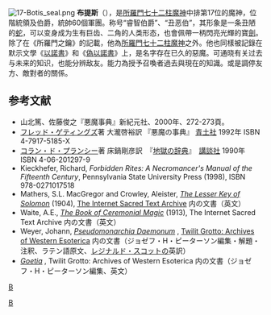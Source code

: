 [[File:17-Botis_seal.png|thumb]]
'''布提斯'''（{{lang-en|'''Botis'''}}），是[[所羅門七十二柱魔神|所羅門七十二柱魔神]]中排第17位的魔神，位階統領及伯爵，統帥60個軍團。称号“睿智伯爵”、“丑恶伯”，其形象是一条丑陋的[[蛇|蛇]]，可以变身成为生有巨齿、二角的人类形态，也會佩帶一柄閃亮光輝的寶[[劍|劍]]。除了在《所羅門之鑰》的記載，他為[[所羅門七十二柱魔神|所羅門七十二柱魔神]]之外。他也同樣被記錄在默示文學《[[以諾書|以諾書]]》和《[[偽以諾書|偽以諾書]]》上，是名字存在已久的惡魔。可通晓有关过去与未来的知识，也能分辨敌友。能力為授予召喚者過去與現在的知識。或是調停友方、敵對者的關係。

== 参考文献 ==
* 山北篤、佐藤俊之『悪魔事典』新紀元社、2000年、272-273頁。
* [[フレッド・ゲティングズ|フレッド・ゲティングズ]]著 大瀧啓裕訳 『悪魔の事典』 [[青土社|青土社]] 1992年 ISBN 4-7917-5185-X
* [[コラン・ド・プランシー|コラン・ド・プランシー]]著 床鍋剛彦訳　『[[地獄の辞典|地獄の辞典]]』　[[講談社|講談社]] 1990年 ISBN 4-06-201297-9
* Kieckhefer, Richard, ''Forbidden Rites: A Necromancer's Manual of the Fifteenth Century'', Pennsylvania State University Press (1998), ISBN 978-0271017518 
* Mathers, S.L. MacGregor and Crowley, Aleister, [http://www.sacred-texts.com/grim/lks/ ''The Lesser Key of Solomon''] {{Wayback|url=http://www.sacred-texts.com/grim/lks/ |date=20100829022514 }}(1904), [http://www.sacred-texts.com/index.htm The Internet Sacred Text Archive] {{Wayback|url=http://www.sacred-texts.com/index.htm |date=20170923093157 }} 内の文書（英文）
* Waite, A.E., [http://www.sacred-texts.com/grim/bcm/index.htm ''The Book of Ceremonial Magic''] {{Wayback|url=http://www.sacred-texts.com/grim/bcm/index.htm |date=20101202152057 }}(1913), The Internet Sacred Text Archive 内の文書（英文）
* Weyer, Johann, [http://www.esotericarchives.com/solomon/weyer.htm ''Pseudomonarchia Daemonum''] {{WebCite|url=https://www.webcitation.org/6IGSsvZjr?url=http://www.esotericarchives.com/solomon/weyer.htm |date=20130721000243 |dateformat=iso }}, [http://www.esotericarchives.com/ Twilit Grotto: Archives of Western Esoterica] {{Wayback|url=http://www.esotericarchives.com/ |date=20101217020748 }} 内の文書（ジョゼフ・H・ピーターソン編集・解題・注釈、ラテン語原文、[[レジナルド・スコット|レジナルド・スコット]]の英訳）
* ''[http://www.esotericarchives.com/solomon/goetia.htm Goetia] {{Wayback|url=http://www.esotericarchives.com/solomon/goetia.htm |date=20070523204557 }}'', Twilit Grotto: Archives of Western Esoterica 内の文書（ジョゼフ・H・ピーターソン編集、英文）

{{所罗门七十二柱魔神}}

[[category:所罗门七十二柱魔神|B]]
[[Category:神話傳說中的蛇|B]]
